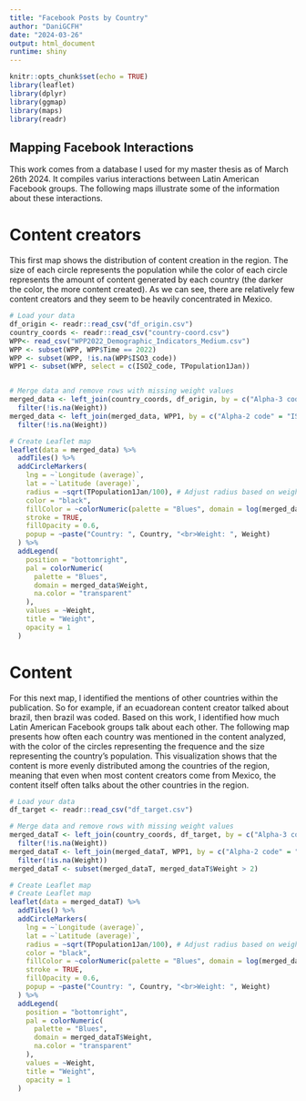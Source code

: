 ```yaml
---
title: "Facebook Posts by Country"
author: "DaniGCFH"
date: "2024-03-26"
output: html_document
runtime: shiny
---
```


```r
knitr::opts_chunk$set(echo = TRUE)
library(leaflet)
library(dplyr)
library(ggmap)
library(maps)
library(readr)

```

## Mapping Facebook Interactions

This work comes from a database I used for my master thesis as of March 26th 2024. It compiles varius interactions between Latin American Facebook groups. The following maps illustrate some of the information about these interactions. 

# Content creators

This first map shows the distribution of content creation in the region. The size of each circle represents the population while the color of each circle represents the amount of content generated by each country (the darker the color, the more content created). As we can see, there are relatively few content creators and they seem to be heavily concentrated in Mexico.

```r

# Load your data
df_origin <- readr::read_csv("df_origin.csv")
country_coords <- readr::read_csv("country-coord.csv")
WPP<- read_csv("WPP2022_Demographic_Indicators_Medium.csv")
WPP <- subset(WPP, WPP$Time == 2022)
WPP <- subset(WPP, !is.na(WPP$ISO3_code))
WPP1 <- subset(WPP, select = c(ISO2_code, TPopulation1Jan))


# Merge data and remove rows with missing weight values
merged_data <- left_join(country_coords, df_origin, by = c("Alpha-3 code" = "Country")) %>%
  filter(!is.na(Weight))
merged_data <- left_join(merged_data, WPP1, by = c("Alpha-2 code" = "ISO2_code")) %>%
  filter(!is.na(Weight))

```

```r
# Create Leaflet map
leaflet(data = merged_data) %>%
  addTiles() %>%
  addCircleMarkers(
    lng = ~`Longitude (average)`,
    lat = ~`Latitude (average)`,
    radius = ~sqrt(TPopulation1Jan/100), # Adjust radius based on weight
    color = "black",
    fillColor = ~colorNumeric(palette = "Blues", domain = log(merged_data$Weight))(log(Weight)),
    stroke = TRUE,
    fillOpacity = 0.6,
    popup = ~paste("Country: ", Country, "<br>Weight: ", Weight)
  ) %>%
  addLegend(
    position = "bottomright",
    pal = colorNumeric(
      palette = "Blues", 
      domain = merged_data$Weight,
      na.color = "transparent"
    ),
    values = ~Weight,
    title = "Weight",
    opacity = 1
  )


```

# Content 

For this next map, I identified the mentions of other countries within the publication. So for example, if an ecuadorean content creator talked about brazil, then brazil was coded. Based on this work, I identified how much Latin American Facebook groups talk about each other. The following map presents how often each country was mentioned in the content analyzed, with the color of the circles representing the frequence and the size representing the country's population. This visualization shows that the content is more evenly distributed among the countries of the region, meaning that even when most content creators come from Mexico, the content itself often talks about the other countries in the region. 


```r

# Load your data
df_target <- readr::read_csv("df_target.csv")

# Merge data and remove rows with missing weight values
merged_dataT <- left_join(country_coords, df_target, by = c("Alpha-3 code" = "Country")) %>%
  filter(!is.na(Weight))
merged_dataT <- left_join(merged_dataT, WPP1, by = c("Alpha-2 code" = "ISO2_code")) %>%
  filter(!is.na(Weight))
merged_dataT <- subset(merged_dataT, merged_dataT$Weight > 2)
```

```r

# Create Leaflet map
# Create Leaflet map
leaflet(data = merged_dataT) %>%
  addTiles() %>%
  addCircleMarkers(
    lng = ~`Longitude (average)`,
    lat = ~`Latitude (average)`,
    radius = ~sqrt(TPopulation1Jan/100), # Adjust radius based on weight
    color = "black",
    fillColor = ~colorNumeric(palette = "Blues", domain = log(merged_dataT$Weight))(log(Weight)),
    stroke = TRUE,
    fillOpacity = 0.6,
    popup = ~paste("Country: ", Country, "<br>Weight: ", Weight)
  ) %>%
  addLegend(
    position = "bottomright",
    pal = colorNumeric(
      palette = "Blues", 
      domain = merged_dataT$Weight,
      na.color = "transparent"
    ),
    values = ~Weight,
    title = "Weight",
    opacity = 1
  )

```
